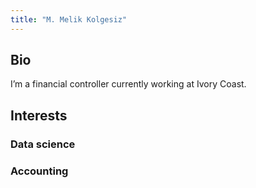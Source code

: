 ```yaml
---
title: "M. Melik Kolgesiz"
---
```


## Bio

I'm a financial controller currently working at Ivory Coast.

## Interests


### Data science


### Accounting


